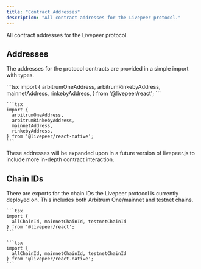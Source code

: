 ```yaml
---
title: "Contract Addresses"
description: "All contract addresses for the Livepeer protocol."
---
```


All contract addresses for the Livepeer protocol.

## Addresses

The addresses for the protocol contracts are provided in a simple import with
types.

<Tabs>
  <Tab title="React">
    ```tsx 
    import {
      arbitrumOneAddress,
      arbitrumRinkebyAddress,
      mainnetAddress,
      rinkebyAddress,
    } from '@livepeer/react';
    ```

  </Tab>
   <Tab title="React Native">

    ```tsx
    import {
      arbitrumOneAddress,
      arbitrumRinkebyAddress,
      mainnetAddress,
      rinkebyAddress,
    } from '@livepeer/react-native';
    ```

  </Tab>
</Tabs>

These addresses will be expanded upon in a future version of livepeer.js to
include more in-depth contract interaction.

## Chain IDs

There are exports for the chain IDs the Livepeer protocol is currently deployed
on. This includes both Arbitrum One/mainnet and testnet chains.

<Tabs>
    <Tab title="React">

    ```tsx
    import {
      allChainId, mainnetChainId, testnetChainId
    } from '@livepeer/react';
    ```

  </Tab>
   <Tab title="React Native">

    ```tsx
    import {
      allChainId, mainnetChainId, testnetChainId
    } from '@livepeer/react-native';
    ```

  </Tab>
</Tabs>
